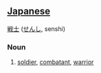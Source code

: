 == [[Japanese]] ==                                          

[[戦]][[士]] ([[せんし]], senshi)

===Noun===
# [[soldier]], [[combatant]], [[warrior]]